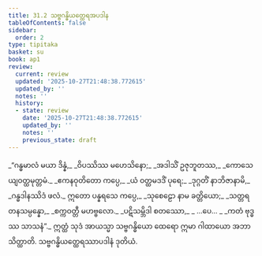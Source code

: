 ```yaml
---
title: 31.2 သဗ္ဗဂန္ဓိယတ္ထေရအပဒါန
tableOfContents: false
sidebar:
  order: 2
type: tipitaka
basket: su
book: ap1
review:
  current: review
  updated: '2025-10-27T21:48:38.772615'
  updated_by: ''
  notes: ''
  history:
  - state: review
    date: '2025-10-27T21:48:38.772615'
    updated_by: ''
    notes: ''
    previous_state: draft
---
```



<ReviewStatus review={frontmatter.review} showDetails={true} />

<HypothesisAnnotation frontmatter={frontmatter} />

<DynamicBreadcrumb />

<Division number="5" book="ap1" e="ch" v="20" p="282">

<Paragraph number="3438" type="verses" book="ap1">
_“ဂန္ဓမာလံ မယာ ဒိန္နံ,_  
_ဝိပဿိဿ မဟေသိနော;_  
_အဒါသိံ ဥဇုဘူတဿ,_  
_ကောသေယျဝတ္ထမုတ္တမံ._  

</Paragraph>

</Division>
<Division number="6" book="ap1" e="ch" v="20" p="282">

<Paragraph number="3439" type="verses" book="ap1">
_ဧကနဝုတိတော ကပ္ပေ,_  
_ယံ ဝတ္ထမဒဒိံ ပုရေ;_  
_ဒုဂ္ဂတိံ နာဘိဇာနာမိ,_  
_ဂန္ဓဒါနဿိဒံ ဖလံ._  

</Paragraph>

</Division>
<Division number="7" book="ap1" e="ch" v="20" p="282">

<Paragraph number="3440" type="verses" book="ap1">
ဣတော ပန္နရသေ ကပ္ပေ,_  
_သုစေဠော နာမ ခတ္တိယော;_  
_သတ္တရတနသမ္ပန္နော,_  
_စက္ကဝတ္တီ မဟဗ္ဗလော._  

</Paragraph>

</Division>
<Division number="8" book="ap1" e="ch" v="20" p="282">

<Paragraph number="3441" type="verses" book="ap1">
_ပဋိသမ္ဘိဒါ စတဿော,_  
_ …ပေ… _  
_ကတံ ဗုဒ္ဓဿ သာသနံ”._  

</Paragraph>

<Paragraph number="3442" book="ap1">
ဣတ္ထံ သုဒံ အာယသ္မာ သဗ္ဗဂန္ဓိယော ထေရော ဣမာ ဂါထာယော အဘာသိတ္ထာတိ.

</Paragraph>
</Division>

<Paragraph number="3443" type="center" book="ap1">
သဗ္ဗဂန္ဓိယတ္ထေရဿာပဒါနံ ဒုတိယံ.
</Paragraph>